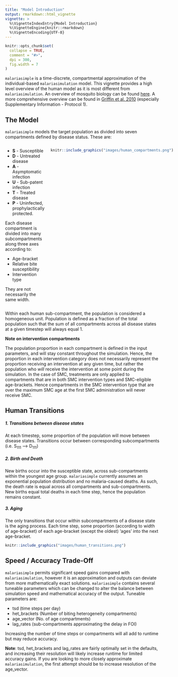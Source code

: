 ```yaml
---
title: "Model Introduction"
output: rmarkdown::html_vignette
vignette: >
  %\VignetteIndexEntry{Model Introduction}
  %\VignetteEngine{knitr::rmarkdown}
  %\VignetteEncoding{UTF-8}
---
```


```r
knitr::opts_chunk$set(
  collapse = TRUE,
  comment = "#>",
  dpi = 300,
  fig.width = 7
)
```
`malariasimple` is a time-discrete, compartmental approximation of the individual-based `malariasimulation` model. This vignette provides a high level overview of the human model as it is most different from `malariasimulation`.  An overview of mosquito biology can be found [here](https://mrc-ide.github.io/malariasimulation/articles/Model.html). A more comprehensive overview can be found in [Griffin et al. 2010](https://journals.plos.org/plosmedicine/article?id=10.1371/journal.pmed.1000324) (especially Supplementary Information - Protocol 1).

## The Model



`malariasimple` models the target population as divided into seven compartments defined by disease status. These are:

<div style="display: flex; align-items: flex-start;"> <div style="flex: 1;">

- **S** - Susceptible
- **D** - Untreated disease
- **A** - Asymptomatic infection
- **U** - Sub-patent infection
- **T** - Treated disease
- **P** - Uninfected, prophylactically protected.

Each disease compartment is divided into many subcompartments along three axes according to:

- Age-bracket 
- Relative bite susceptibility
- Intervention type

They are not necessarily the same width.
</div> <div style="flex: 1; padding-left: 20px;">
```r
knitr::include_graphics("images/human_compartments.png")
```
</div> </div>


Within each human sub-compartment, the population is considered a homogeneous unit. Population is defined as a fraction of the total population such that the sum of all compartments across all disease states at a given timestep will always equal 1. 


**Note on intervention compartments**

The population proportion in each compartment is defined in the input parameters, and will stay constant throughout the simulation. Hence, the proportion in each intervention category does not necessarily represent the proportion receiving an intervention at any given time, but rather the population who *will* receive the intervention at some point during the simulation. In the case of SMC, treatments are only applied to compartments that are in both SMC intervention types and SMC-eligible age-brackets. Hence compartments in the SMC intervention type that are over the maximum SMC age at the first SMC administration will never receive SMC.   



## Human Transitions

##### 1. Transitions between disease states
At each timestep, some proportion of the population will move between disease states. Transitions occur between corresponding subcompartments (i.e. S<sub>111</sub> --> D<sub>111</sub>)

##### 2. Birth and Death
New births occur into the susceptible state, across sub-compartments within the youngest age group. 
`malariasimple` currently assumes an exponential population distribution and no malaria-caused deaths. As such, the death rate is equal across all compartments and sub-compartments. New births equal total deaths in each time step, hence the population remains constant. 

##### 3. Aging
The only transitions that occur within subcompartments of a disease state is the aging process. Each time step, some proportion (according to width of age-bracket) of each age-bracket (except the oldest) 'ages' into the next age-bracket. 

```r
knitr::include_graphics("images/human_transitions.png")
```

## Speed / Accuracy Trade-Off
`malariasimple` permits significant speed gains compared with `malariasimulation`, however it is an approximation and outputs can deviate from more mathematically exact solutions. `malariasimple` contains several tuneable parameters which can be changed to alter the balance between simulation speed and mathematical accuracy of the output. Tuneable parameters are:

- tsd (time steps per day)
- het_brackets (Number of biting heterogeneity compartments)
- age_vector (No. of age compartments)
- lag_rates (sub-compartments approximating the delay in FOI)

Increasing the number of time steps or compartments will all add to runtime but may reduce accuracy.

**Note**: tsd, het_brackets and lag_rates are fairly optimally set in the defaults, and increasing their resolution will likely increase runtime for limited accuracy gains. If you are looking to more closely approximate `malariasimulation`, the first attempt should be to increase resolution of the age_vector.  



